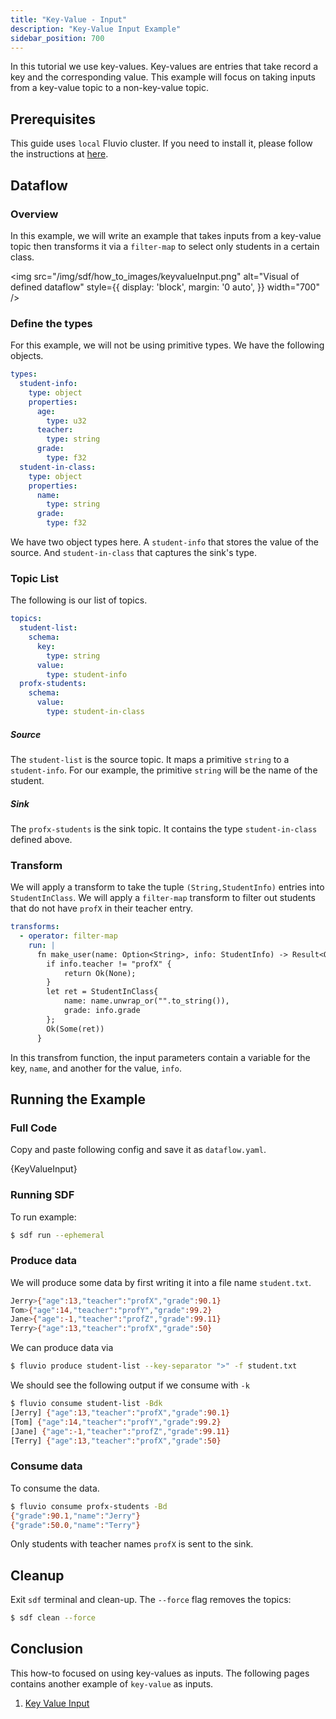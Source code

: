 ```yaml
---
title: "Key-Value - Input"
description: "Key-Value Input Example"
sidebar_position: 700
---
```



In this tutorial we use key-values. Key-values are entries that take record a key and the corresponding value. This example will focus on taking inputs from a key-value topic to a non-key-value topic.

## Prerequisites

This guide uses `local` Fluvio cluster. If you need to install it, please follow the instructions at [here][installation].

## Dataflow

### Overview
In this example, we will write an example that takes inputs from a key-value topic then transforms it via a `filter-map` to select only students in a certain class. 

<img src="/img/sdf/how_to_images/keyvalueInput.png" alt="Visual of defined dataflow"  style={{ display: 'block', margin: '0 auto', }} width="700" />

### Define the types

For this example, we will not be using primitive types. We have the following objects.

```YAML
types:
  student-info:
    type: object
    properties:
      age:
        type: u32
      teacher:
        type: string
      grade:
        type: f32
  student-in-class:
    type: object
    properties:
      name:
        type: string
      grade:
        type: f32
```

We have two object types here. A `student-info` that stores the value of the source. And `student-in-class` that captures the sink's type.

### Topic List
The following is our list of topics.
```YAML
topics:
  student-list:
    schema:
      key:
        type: string
      value:
        type: student-info
  profx-students:
    schema:
      value:
        type: student-in-class
```
##### Source
The `student-list` is the source topic. It maps a primitive `string` to a `student-info`. For our example, the primitive `string` will be the name of the student.

##### Sink
The `profx-students` is the sink topic. It contains the type `student-in-class` defined above.


### Transform
We will apply a transform to take the tuple `(String,StudentInfo)` entries into `StudentInClass`. We will apply a `filter-map` transform to filter out students that do not have `profX` in their teacher entry.

```YAML
transforms:
  - operator: filter-map
    run: |
      fn make_user(name: Option<String>, info: StudentInfo) -> Result<Option<StudentInClass>>{
        if info.teacher != "profX" {
            return Ok(None);
        }
        let ret = StudentInClass{
            name: name.unwrap_or("".to_string()),
            grade: info.grade
        };
        Ok(Some(ret))
      }
```
In this transfrom function, the input parameters contain a variable for the key, `name`, and another for the value, `info`.

## Running the Example
### Full Code
Copy and paste following config and save it as `dataflow.yaml`.

<CodeBlock language="yaml">{KeyValueInput}</CodeBlock>

### Running SDF
To run example:
```bash copy="cmd"
$ sdf run --ephemeral
```

### Produce data
We will produce some data by first writing it into a file name `student.txt`.
```bash 
Jerry>{"age":13,"teacher":"profX","grade":90.1} 
Tom>{"age":14,"teacher":"profY","grade":99.2} 
Jane>{"age":-1,"teacher":"profZ","grade":99.11} 
Terry>{"age":13,"teacher":"profX","grade":50}
```

We can produce data via
```bash copy="cmd"
$ fluvio produce student-list --key-separator ">" -f student.txt
```

We should see the following output if we consume with `-k`

```bash copy="cmd"
$ fluvio consume student-list -Bdk
[Jerry] {"age":13,"teacher":"profX","grade":90.1}
[Tom] {"age":14,"teacher":"profY","grade":99.2}
[Jane] {"age":-1,"teacher":"profZ","grade":99.11}
[Terry] {"age":13,"teacher":"profX","grade":50}
```

### Consume data
To consume the data.
```bash copy="cmd"
$ fluvio consume profx-students -Bd
{"grade":90.1,"name":"Jerry"}
{"grade":50.0,"name":"Terry"}
```

Only students with teacher names `profX` is sent to the sink.

## Cleanup

Exit `sdf` terminal and clean-up. The `--force` flag removes the topics:

```bash copy="cmd"
$ sdf clean --force
```


## Conclusion

This how-to focused on using key-values as inputs. The following pages contains another example of `key-value` as inputs.
1. [Key Value Input][key_value_input]


[installation]: /docs/fluvio/quickstart#install-fluvio
[arrow]: /sdf/concepts/state-dataframe
[key_value_input]: https://github.com/infinyon/stateful-dataflows-examples/tree/main/primitives/key-value/input